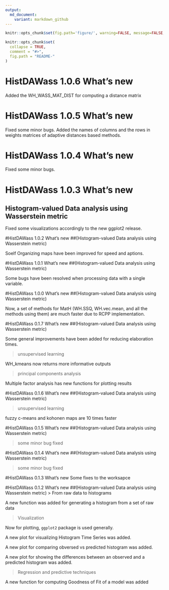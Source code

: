 ```yaml
---
output:
  md_document:
    variant: markdown_github
---
```

```r
knitr::opts_chunk$set(fig.path='figure/', warning=FALSE, message=FALSE, error=FALSE)
```
<!-- README.md is generated from README.Rmd. Please edit that file -->

```r
knitr::opts_chunk$set(
  collapse = TRUE,
  comment = "#>",
  fig.path = "README-"
)

```
# HistDAWass 1.0.6 What's new

Added the WH_WASS_MAT_DIST for computing a distance matrix

# HistDAWass 1.0.5 What's new

Fixed some minor bugs. Added the names of columns and the rows in weights matrices of adaptive distances based methods. 


# HistDAWass 1.0.4 What's new

Fixed some minor bugs.


# HistDAWass 1.0.3 What's new

## Histogram-valued Data analysis using Wasserstein metric

Fixed some visualizations accordingly to the new ggplot2 release.


#HistDAWass 1.0.2 What's new
##(Histogram-valued Data analysis using Wasserstein metric)

Soelf Organizing maps have been improved for speed and aptions.

#HistDAWass 1.0.1 What's new
##(Histogram-valued Data analysis using Wasserstein metric)

Some bugs have been resolved when processing data with a single variable.

#HistDAWass 1.0.0 What's new
##(Histogram-valued Data analysis using Wasserstein metric)

Now, a set of methods for MatH (WH.SSQ, WH.vec.mean, and all the methods using them) are much faster due to RCPP implementation.

#HistDAWass 0.1.7 What's new
##(Histogram-valued Data analysis using Wasserstein metric)

Some general improvements have been added for reducing elaboration times.
 
> unsupervised learning

WH_kmeans now returns more informative outputs

> principal components analysis

Multiple factor analysis has new functions for plotting results

#HistDAWass 0.1.6 What's new
##(Histogram-valued Data analysis using Wasserstein metric)

> unsupervised learning

fuzzy c-means and kohonen maps are 10 times faster

#HistDAWass 0.1.5 What's new
##(Histogram-valued Data analysis using Wasserstein metric)

> some minor bug fixed


#HistDAWass 0.1.4 What's new
##(Histogram-valued Data analysis using Wasserstein metric)

> some minor bug fixed

#HistDAWass 0.1.3 What's new
Some fixes to the worksapce

#HistDAWass 0.1.2 What's new
##(Histogram-valued Data analysis using Wasserstein metric)
> From raw data to histograms    

A new function was added for generating a histogram from a set of raw data

> Visualization    

Now for plotting, `ggplot2` package is used generally.

A new plot for visualizing Histogram Time Series was added.

A new plot for comparing obversed vs predicted histogram was added.

A new plot for showing the differences between an observed and a predicted histogram was added.

> Regression and predictive techniques

A new function for computing Goodness of Fit of a model was added 

